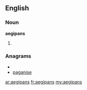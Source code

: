 ==English==

===Noun===
'''aegipans'''

# {{plural of|[[aegipan]]}}

===Anagrams===
* {{alphagram|aaeginps}}
* [[paganise#English|paganise]]

[[ar:aegipans]]
[[fr:aegipans]]
[[my:aegipans]]